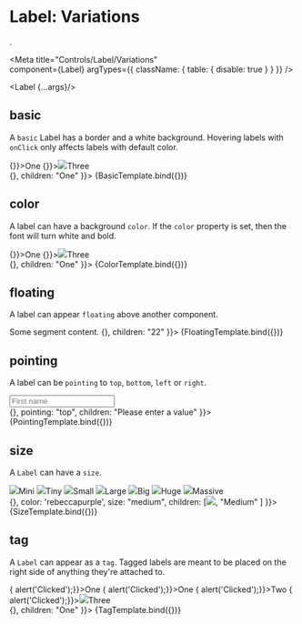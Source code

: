 
# Label: Variations
.

<Meta
  title="Controls/Label/Variations"  
  component={Label}
  argTypes={{
    className: { table: { disable: true } }
  }}
/>

  <Label {...args}/>

## basic

A `basic` Label has a border and a white background. Hovering labels with `onClick` only affects labels with default color. 

<div>
  <Label {...args}/>
  <Label basic color="teal" onClick={() => {}}>One</Label>
  <Label basic color="rebeccapurple" onClick={() => {}}><Image src='https://react.semantic-ui.com/images/avatar/small/stevie.jpg' />Three</Label>
</div>

<Canvas>
  <Story
    name="basic"
    args={{ basic: true, onClick: () => {}, children: "One" }}>
    {BasicTemplate.bind({})}
  </Story>
</Canvas>

## color 

A label can have a background `color`. If the `color` property is set, then 
the font will turn white and bold.

<div>
  <Label {...args}/>
  <Label color="teal" onClick={() => {}}>One</Label>
  <Label color="rebeccapurple" onClick={() => {}}><Image src='https://react.semantic-ui.com/images/avatar/small/stevie.jpg' />Three</Label>
</div>

<Canvas>
  <Story
    name="color"
    args={{ onClick: () => {}, children: "One" }}>
    {ColorTemplate.bind({})}
  </Story>
</Canvas>

## floating 

A label can appear `floating` above another component.

<Segment compact>
  <Label {...args}/>
  Some segment content.
</Segment>

<Canvas>
  <Story
    name="floating"
    args={{ floating: true, onClick: () => {}, children: "22" }}>
    {FloatingTemplate.bind({})}
  </Story>
</Canvas>

## pointing 

A label can be `pointing` to `top`, `bottom`, `left` or `right`.

<div>
  <Input name="firstname" type="text" placeholder="First name" fluid/>
  <Label {...args}/>
  <Divider hidden/>
  <Label pointing="bottom">Please enter a value</Label>
  <Input name="lastname" type="text" placeholder="Last name" fluid/>
  <Divider hidden/>
  <Input name="username" type="text" placeholder="Username"/>
  <Label pointing>That name is taken!</Label>
  <Divider hidden/>
  <Label pointing="right">Your password must be 6 characters or more</Label>
  <Input name="password" type="password" placeholder="Password"/>
</div>  

<Canvas>
  <Story
    name="pointing"
    args={{ onClick: () => {}, pointing: "top", children: "Please enter a value" }}>
    {PointingTemplate.bind({})}
  </Story>
</Canvas>

## size 

A `Label` can have a `size`.

<div>
  <Label size='mini'><Image src='https://react.semantic-ui.com/images/avatar/small/joe.jpg' />Mini</Label>
  <Label size='tiny'><Image src='https://react.semantic-ui.com/images/avatar/small/joe.jpg' />Tiny</Label>
  <Label size='small'><Image src='https://react.semantic-ui.com/images/avatar/small/joe.jpg' />Small</Label>
  <Label {...args}/>
  <Label size='large'><Image src='https://react.semantic-ui.com/images/avatar/small/joe.jpg' />Large</Label>
  <Label size='big'><Image src='https://react.semantic-ui.com/images/avatar/small/joe.jpg' />Big</Label>
  <Label size='huge'><Image src='https://react.semantic-ui.com/images/avatar/small/joe.jpg' />Huge</Label>
  <Label size='massive'><Image src='https://react.semantic-ui.com/images/avatar/small/joe.jpg' />Massive <Icon name="code"/></Label>            
</div>

<Canvas>
  <Story
    name="size"
    args={{ onClick: () => {}, color: 'rebeccapurple', size: "medium", children: [<Image src='https://react.semantic-ui.com/images/avatar/small/joe.jpg' />, "Medium" ] }}>
    {SizeTemplate.bind({})}
  </Story>
</Canvas>

## tag 

A `Label` can appear as a `tag`. Tagged labels are meant to be placed on the right side of anything they're attached to.

<div>
  <Label tag onClick={() => { alert('Clicked');}}>One</Label>
  <Label basic tag color="cornflowerblue" onClick={() => { alert('Clicked');}}>One</Label>
  <Label tag color="rgb(0, 156, 149)" onClick={() => { alert('Clicked');}}>Two</Label>
  <Label tag color="rebeccapurple" onClick={() => { alert('Clicked');}}><Image src='https://react.semantic-ui.com/images/avatar/small/stevie.jpg' />Three</Label>
</div>

<Canvas>
  <Story
    name="tag"
    args={{ onClick: () => {}, children: "One" }}>
    {TagTemplate.bind({})}
  </Story>
</Canvas>
